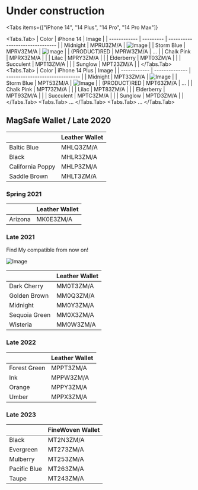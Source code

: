 
# Under construction

<Tabs
  items={["iPhone 14", "14 Plus", "14 Pro", "14 Pro Max"]}
>
  <Tabs.Tab>
    | Color        | iPhone 14 | Image                           |
    | ------------ | --------- | ------------------------------- |
    | Midnight     | MPRU3ZM/A | ![Image](/everyphone/MPRU3.png) |
    | Storm Blue   | MPRV3ZM/A | ![Image](/everyphone/MPRV3.png) |
    | (PRODUCT)RED | MPRW3ZM/A | ...                             |
    | Chalk Pink   | MPRX3ZM/A |                                 |
    | Lilac        | MPRY3ZM/A |                                 |
    | Elderberry   | MPT03ZM/A |                                 |
    | Succulent    | MPT13ZM/A |                                 |
    | Sunglow      | MPT23ZM/A |                                 |
  </Tabs.Tab>
  <Tabs.Tab>
    | Color        | iPhone 14 Plus | Image                           |
    | ------------ | -------------- | ------------------------------- |
    | Midnight     | MPT33ZM/A      | ![Image](/everyphone/MPT33.png) |
    | Storm Blue   | MPT53ZM/A      | ![Image](/everyphone/MPT53.png) |
    | (PRODUCT)RED | MPT63ZM/A      | ...                             |
    | Chalk Pink   | MPT73ZM/A      |                                 |
    | Lilac        | MPT83ZM/A      |                                 |
    | Elderberry   | MPT93ZM/A      |                                 |
    | Succulent    | MPTC3ZM/A      |                                 |
    | Sunglow      | MPTD3ZM/A      |                                 |
  </Tabs.Tab>
  <Tabs.Tab>
  ...
  </Tabs.Tab>
  <Tabs.Tab>
  ...
  </Tabs.Tab>
</Tabs>

## MagSafe Wallet / Late 2020

|                  | Leather Wallet |
| ---------------- | -------------- |
| Baltic Blue      | MHLQ3ZM/A      |
| Black            | MHLR3ZM/A      |
| California Poppy | MHLP3ZM/A      |
| Saddle Brown     | MHLT3ZM/A      |

### Spring 2021

|         | Leather Wallet |
| ------- | -------------- |
| Arizona | MK0E3ZM/A      |

### Late 2021

Find My compatible from now on!

![Image](/assets/2021-wallet.jpeg)

|               | Leather Wallet |
| ------------- | -------------- |
| Dark Cherry   | MM0T3ZM/A      |
| Golden Brown  | MM0Q3ZM/A      |
| Midnight      | MM0Y3ZM/A      |
| Sequoia Green | MM0X3ZM/A      |
| Wisteria      | MM0W3ZM/A      |

### Late 2022

|              | Leather Wallet |
| ------------ | -------------- |
| Forest Green | MPPT3ZM/A      |
| Ink          | MPPW3ZM/A      |
| Orange       | MPPY3ZM/A      |
| Umber        | MPPX3ZM/A      |

### Late 2023

|              | FineWoven Wallet |
| ------------ | ---------------- |
| Black        | MT2N3ZM/A        |
| Evergreen    | MT273ZM/A        |
| Mulberry     | MT253ZM/A        |
| Pacific Blue | MT263ZM/A        |
| Taupe        | MT243ZM/A        |
